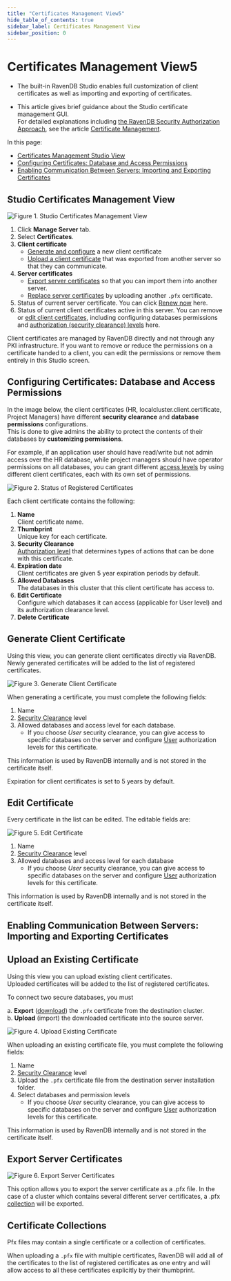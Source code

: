 ```yaml
---
title: "Certificates Management View5"
hide_table_of_contents: true
sidebar_label: Certificates Management View
sidebar_position: 0
---
```



# Certificates Management View5

* The built-in RavenDB Studio enables full customization of client certificates as well as importing and exporting of certificates.  

* This article gives brief guidance about the Studio certificate management GUI.  
  For detailed explanations including [the RavenDB Security Authorization Approach](../../../server/security/authentication/certificate-management.mdx#the-ravendb-security-authorization-approach), see the article [Certificate Management](../../../server/security/authentication/certificate-management.mdx).  

In this page:

* [Certificates Management Studio View](../../../studio/server/certificates/server-management-certificates-view.mdx#studio-certificates-management-view)  
* [Configuring Certificates: Database and Access Permissions](../../../studio/server/certificates/server-management-certificates-view.mdx#configuring-certificates-database-and-access-permissions)  
* [Enabling Communication Between Servers: Importing and Exporting Certificates](../../../studio/server/certificates/server-management-certificates-view.mdx#enabling-communication-between-servers:-importing-and-exporting-certificates)  

## Studio Certificates Management View

![Figure 1. Studio Certificates Management View](./assets/studio-certificates-overview.png)

1. Click **Manage Server** tab.
2. Select **Certificates**.
3. **Client certificate**  
   * [Generate and configure](../../../server/security/authentication/certificate-management.mdx#generate-client-certificate) a new client certificate  
   * [Upload a client certificate](../../../server/security/authentication/certificate-management.mdx#upload-an-existing-certificate) that was exported from another server so that they can communicate.  
4. **Server certificates**  
   * [Export server certificates](../../../server/security/authentication/certificate-management.mdx#export-server-certificates) so that you can import them into another server.  
   * [Replace server certificates](../../../server/security/authentication/certificate-renewal-and-rotation.mdx) by uploading another `.pfx` certificate.  
5. Status of current server certificate. You can click [Renew now](../../../server/security/authentication/certificate-renewal-and-rotation.mdx) here.  
6. Status of current client certificates active in this server. You can remove or [edit client certificates](../../../server/security/authentication/certificate-management.mdx#edit-certificate), including configuring databases permissions and [authorization (security clearance) levels](../../../server/security/authorization/security-clearance-and-permissions.mdx#authorization-security-clearance-and-permissions) here. 

Client certificates are managed by RavenDB directly and not through any PKI infrastructure. If you want to remove
or reduce the permissions on a certificate handed to a client, you can edit the permissions or remove them entirely in this Studio screen.


## Configuring Certificates: Database and Access Permissions



In the image below, the client certificates (HR, localcluster.client.certificate, Project Managers) have different **security clearance** and **database permissions** configurations.  
This is done to give admins the ability to protect the contents of their databases by **customizing permissions**.  

For example, if an application user should have read/write but not admin access over the HR database, while project managers should have operator permissions on all databases, 
you can grant different [access levels](../../../server/security/authorization/security-clearance-and-permissions.mdx#authorization-security-clearance-and-permissions) by using different client certificates, each with its own set of permissions.  

![Figure 2. Status of Registered Certificates](./assets/registered.png)

Each client certificate contains the following:

1. **Name**  
   Client certificate name.  
2. **Thumbprint**  
   Unique key for each certificate.  
3. **Security Clearance**  
   [Authorization level](../../../server/security/authorization/security-clearance-and-permissions.mdx#authorization-security-clearance-and-permissions) that determines types of actions that can be done with this certificate.  
4. **Expiration date**  
   Client certificates are given 5 year expiration periods by default.  
5. **Allowed Databases**  
   The databases in this cluster that this client certificate has access to.  
6. **Edit Certificate**  
   Configure which databases it can access (applicable for User level) and its authorization clearance level.  
7. **Delete Certificate**  



## Generate Client Certificate 

Using this view, you can generate client certificates directly via RavenDB.  
Newly generated certificates will be added to the list of registered certificates.  

![Figure 3. Generate Client Certificate](./assets/generate.png)

When generating a certificate, you must complete the following fields:

1. Name
2. [Security Clearance](../../../server/security/authorization/security-clearance-and-permissions.mdx#authorization-security-clearance-and-permissions) level
3. Allowed databases and access level for each database.  
   * If you choose *User* security clearance, you can give access to specific databases on the server and configure [User](../../../server/security/authorization/security-clearance-and-permissions.mdx#user) authorization levels for this certificate.  

<Admonition type="note" title="Note">

This information is used by RavenDB internally and is not stored in the certificate itself.

</Admonition>

<Admonition type="note" title="Note">

Expiration for client certificates is set to 5 years by default.

</Admonition>



## Edit Certificate 

Every certificate in the list can be edited. The editable fields are:

![Figure 5. Edit Certificate](./assets/edit.png)

1. Name
2. [Security Clearance](../../../server/security/authorization/security-clearance-and-permissions.mdx#authorization-security-clearance-and-permissions) level
3. Allowed databases and access level for each database
   * If you choose *User* security clearance, you can give access to specific databases on the server and configure [User](../../../server/security/authorization/security-clearance-and-permissions.mdx#user) authorization levels for this certificate.  

<Admonition type="note" title="Note">

This information is used by RavenDB internally and is not stored in the certificate itself.

</Admonition>



## Enabling Communication Between Servers: Importing and Exporting Certificates


## Upload an Existing Certificate 

Using this view you can upload existing client certificates.  
Uploaded certificates will be added to the list of registered certificates.  

To connect two secure databases, you must

a. **Export** ([download](../../../server/security/authentication/certificate-management.mdx#export-server-certificates)) the `.pfx` certificate from the destination cluster.  
b. **Upload** (import) the downloaded certificate into the source server.  

![Figure 4. Upload Existing Certificate](./assets/upload.png)

When uploading an existing certificate file, you must complete the following fields:

1. Name
2. [Security Clearance](../../../server/security/authorization/security-clearance-and-permissions.mdx#authorization-security-clearance-and-permissions) level
3. Upload the `.pfx` certificate file from the destination server installation folder.
4. Select databases and permission levels
   * If you choose *User* security clearance, you can give access to specific databases on the server and configure [User](../../../server/security/authorization/security-clearance-and-permissions.mdx#user) authorization levels for this certificate.  

<Admonition type="note" title="Note">

This information is used by RavenDB internally and is not stored in the certificate itself.

</Admonition>




## Export Server Certificates 

![Figure 6. Export Server Certificates](./assets/export-server-certificates.png)

This option allows you to export the server certificate as a .pfx file. In the case of a cluster which contains several different server certificates, a .pfx [collection](../../../server/security/authentication/certificate-management.mdx#certificate-collections) will be exported.



## Certificate Collections 

Pfx files may contain a single certificate or a collection of certificates.

When uploading a `.pfx` file with multiple certificates, RavenDB will add all of the certificates to the list of registered certificates as one entry and will allow access to all these certificates explicitly by their thumbprint.



